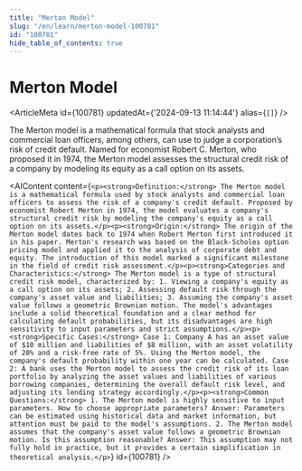```yaml
---
title: "Merton Model"
slug: "/en/learn/merton-model-100781"
id: "100781"
hide_table_of_contents: true
---
```



# Merton Model

<ArticleMeta id={100781} updatedAt={'2024-09-13 11:14:44'} alias={`[]`} />
<div className='border-solid border-b border-t-0 my-4 border-[var(--ifm-color-gray-300)]' />

The Merton model is a mathematical formula that stock analysts and commercial loan officers, among others, can use to judge a corporation’s risk of credit default. Named for economist Robert C. Merton, who proposed it in 1974, the Merton model assesses the structural credit risk of a company by modeling its equity as a call option on its assets.

<AIContent content={`<p><strong>Definition:</strong> The Merton model is a mathematical formula used by stock analysts and commercial loan officers to assess the risk of a company's credit default. Proposed by economist Robert Merton in 1974, the model evaluates a company's structural credit risk by modeling the company's equity as a call option on its assets.</p><p><strong>Origin:</strong> The origin of the Merton model dates back to 1974 when Robert Merton first introduced it in his paper. Merton's research was based on the Black-Scholes option pricing model and applied it to the analysis of corporate debt and equity. The introduction of this model marked a significant milestone in the field of credit risk assessment.</p><p><strong>Categories and Characteristics:</strong> The Merton model is a type of structural credit risk model, characterized by: 1. Viewing a company's equity as a call option on its assets; 2. Assessing default risk through the company's asset value and liabilities; 3. Assuming the company's asset value follows a geometric Brownian motion. The model's advantages include a solid theoretical foundation and a clear method for calculating default probabilities, but its disadvantages are high sensitivity to input parameters and strict assumptions.</p><p><strong>Specific Cases:</strong> Case 1: Company A has an asset value of $10 million and liabilities of $8 million, with an asset volatility of 20% and a risk-free rate of 5%. Using the Merton model, the company's default probability within one year can be calculated. Case 2: A bank uses the Merton model to assess the credit risk of its loan portfolio by analyzing the asset values and liabilities of various borrowing companies, determining the overall default risk level, and adjusting its lending strategy accordingly.</p><p><strong>Common Questions:</strong> 1. The Merton model is highly sensitive to input parameters. How to choose appropriate parameters? Answer: Parameters can be estimated using historical data and market information, but attention must be paid to the model's assumptions. 2. The Merton model assumes that the company's asset value follows a geometric Brownian motion. Is this assumption reasonable? Answer: This assumption may not fully hold in practice, but it provides a certain simplification in theoretical analysis.</p>`} id={100781} />
